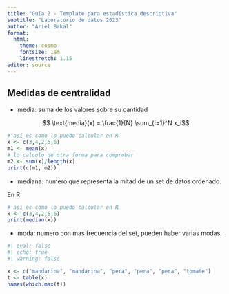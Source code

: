 ```yaml
---
title: "Guía 2 - Template para estadística descriptiva"
subtitle: "Laboratorio de datos 2023"
author: "Ariel Bakal"
format:
  html: 
    theme: cosmo
    fontsize: 1em
    linestretch: 1.15
editor: source
---
```


## Medidas de centralidad

-   media: suma de los valores sobre su cantidad

$$ \text{media}(x) = \frac{1}{N} \sum_{i=1}^N  x_i$$

```r
# así es como lo puedo calcular en R
x <- c(3,4,2,5,6)
m1 <- mean(x)
# lo calculo de otra forma para comprobar
m2 <- sum(x)/length(x)
print(c(m1, m2))
```

-   mediana: numero que representa la mitad de un set de datos ordenado.

En R:

```r
# así es como lo puedo calcular en R
x <- c(3,4,2,5,6)
print(median(x))
```

-   moda: numero con mas frecuencia del set, pueden haber varias modas.

```r
#| eval: false
#| echo: true
#| warning: false

x <- c("mandarina", "mandarina", "pera", "pera", "pera", "tomate")
t <- table(x)
names(which.max(t)) 
```

